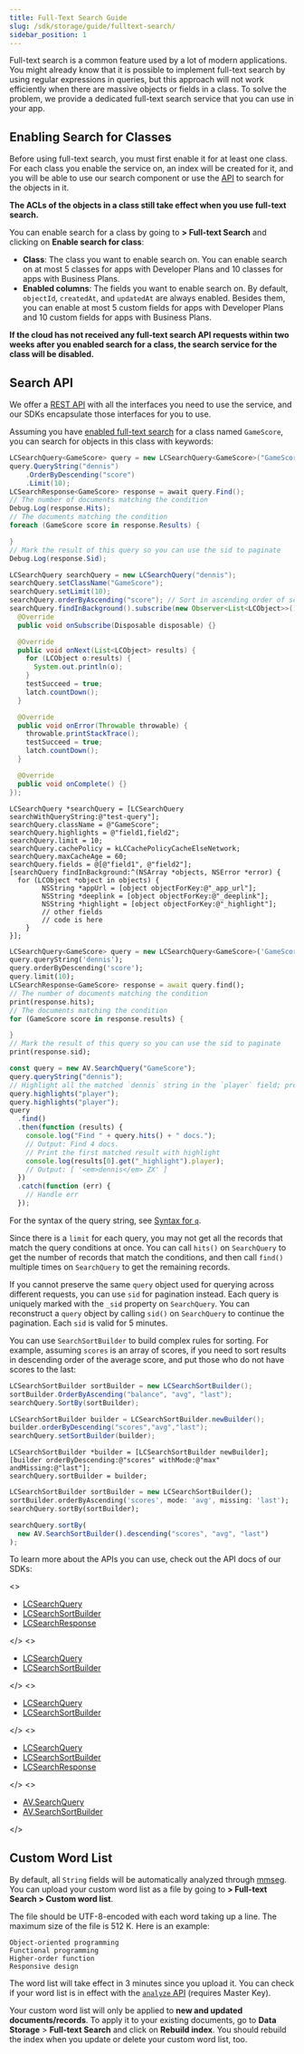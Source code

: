 ```yaml
---
title: Full-Text Search Guide
slug: /sdk/storage/guide/fulltext-search/
sidebar_position: 1
---
```



Full-text search is a common feature used by a lot of modern applications.
You might already know that it is possible to implement full-text search by using regular expressions in queries, but this approach will not work efficiently when there are massive objects or fields in a class. To solve the problem, we provide a dedicated full-text search service that you can use in your app.

## Enabling Search for Classes

Before using full-text search, you must first enable it for at least one class. For each class you enable the service on, an index will be created for it, and you will be able to use our search component or use the [API](#search-api) to search for the objects in it.

**The ACLs of the objects in a class still take effect when you use full-text search.**

You can enable search for a class by going to **<Path to="storage" /> > Full-text Search** and clicking on **Enable search for class**:

- **Class**: The class you want to enable search on. You can enable search on at most<Conditional brand="leancloud"> 5 classes for apps with Developer Plans and</Conditional> 10 classes<Conditional brand="leancloud"> for apps with Business Plans</Conditional>.
- **Enabled columns**: The fields you want to enable search on. By default, `objectId`, `createdAt`, and `updatedAt` are always enabled. Besides them, you can enable at most<Conditional brand="leancloud"> 5 custom fields for apps with Developer Plans and</Conditional> 10 custom fields<Conditional brand="leancloud"> for apps with Business Plans</Conditional>.

**If the cloud has not received any full-text search API requests within two weeks after you enabled search for a class, the search service for the class will be disabled.**

## Search API

We offer a [REST API](/v3/sdk/storage/guide/fulltext-search-rest/) with all the interfaces you need to use the service,
and our SDKs encapsulate those interfaces for you to use.

Assuming you have [enabled full-text search](#enabling-search-for-classes) for a class named `GameScore`, you can search for objects in this class with keywords:

<MultiLang kind="fulltext">

```cs
LCSearchQuery<GameScore> query = new LCSearchQuery<GameScore>("GameScore");
query.QueryString("dennis")
    .OrderByDescending("score")
    .Limit(10);
LCSearchResponse<GameScore> response = await query.Find();
// The number of documents matching the condition
Debug.Log(response.Hits);
// The documents matching the condition
foreach (GameScore score in response.Results) {

}
// Mark the result of this query so you can use the sid to paginate
Debug.Log(response.Sid);
```

```java
LCSearchQuery searchQuery = new LCSearchQuery("dennis");
searchQuery.setClassName("GameScore");
searchQuery.setLimit(10);
searchQuery.orderByAscending("score"); // Sort in ascending order of score
searchQuery.findInBackground().subscribe(new Observer<List<LCObject>>() {
  @Override
  public void onSubscribe(Disposable disposable) {}

  @Override
  public void onNext(List<LCObject> results) {
    for (LCObject o:results) {
      System.out.println(o);
    }
    testSucceed = true;
    latch.countDown();
  }

  @Override
  public void onError(Throwable throwable) {
    throwable.printStackTrace();
    testSucceed = true;
    latch.countDown();
  }

  @Override
  public void onComplete() {}
});
```

```objc
LCSearchQuery *searchQuery = [LCSearchQuery searchWithQueryString:@"test-query"];
searchQuery.className = @"GameScore";
searchQuery.highlights = @"field1,field2";
searchQuery.limit = 10;
searchQuery.cachePolicy = kLCCachePolicyCacheElseNetwork;
searchQuery.maxCacheAge = 60;
searchQuery.fields = @[@"field1", @"field2"];
[searchQuery findInBackground:^(NSArray *objects, NSError *error) {
  for (LCObject *object in objects) {
        NSString *appUrl = [object objectForKey:@"_app_url"];
        NSString *deeplink = [object objectForKey:@"_deeplink"];
        NSString *highlight = [object objectForKey:@"_highlight"];
        // other fields
        // code is here
    }
}];
```

```dart
LCSearchQuery<GameScore> query = new LCSearchQuery<GameScore>('GameScore');
query.queryString('dennis');
query.orderByDescending('score');
query.limit(10);
LCSearchResponse<GameScore> response = await query.find();
// The number of documents matching the condition
print(response.hits);
// The documents matching the condition
for (GameScore score in response.results) {

}
// Mark the result of this query so you can use the sid to paginate
print(response.sid);
```

```js
const query = new AV.SearchQuery("GameScore");
query.queryString("dennis");
// Highlight all the matched `dennis` string in the `player` field; provide an array to match multiple fields
query.highlights("player");
query.highlights("player");
query
  .find()
  .then(function (results) {
    console.log("Find " + query.hits() + " docs.");
    // Output: Find 4 docs.
    // Print the first matched result with highlight
    console.log(results[0].get("_highlight").player);
    // Output: [ '<em>dennis</em> ZX' ]
  })
  .catch(function (err) {
    // Handle err
  });
```

</MultiLang>

For the syntax of the query string, see [Syntax for `q`](/v3/sdk/storage/guide/fulltext-search-rest#syntax-for-q).

Since there is a `limit` for each query, you may not get all the records that match the query conditions at once.
You can call `hits()` on `SearchQuery` to get the number of records that match the conditions,
and then call `find()` multiple times on `SearchQuery` to get the remaining records.

If you cannot preserve the same `query` object used for querying across different requests, you can use `sid` for pagination instead. Each query is uniquely marked with the `_sid` property on `SearchQuery`.
You can reconstruct a `query` object by calling `sid()` on `SearchQuery` to continue the pagination.
Each `sid` is valid for 5 minutes.

You can use `SearchSortBuilder` to build complex rules for sorting. For example, assuming `scores` is an array of scores, if you need to sort results in descending order of the average score, and put those who do not have scores to the last:

<MultiLang kind="fulltext">

```cs
LCSearchSortBuilder sortBuilder = new LCSearchSortBuilder();
sortBuilder.OrderByAscending("balance", "avg", "last");
searchQuery.SortBy(sortBuilder);
```

```java
LCSearchSortBuilder builder = LCSearchSortBuilder.newBuilder();
builder.orderByDescending("scores","avg","last");
searchQuery.setSortBuilder(builder);
```

```objc
LCSearchSortBuilder *builder = [LCSearchSortBuilder newBuilder];
[builder orderByDescending:@"scores" withMode:@"max" andMissing:@"last"];
searchQuery.sortBuilder = builder;
```

```dart
LCSearchSortBuilder sortBuilder = new LCSearchSortBuilder();
sortBuilder.orderByAscending('scores', mode: 'avg', missing: 'last');
searchQuery.sortBy(sortBuilder);
```

```js
searchQuery.sortBy(
  new AV.SearchSortBuilder().descending("scores", "avg", "last")
);
```

</MultiLang>

To learn more about the APIs you can use, check out the API docs of our SDKs:

<MultiLang kind="fulltext">

<>

- [LCSearchQuery](https://leancloud.github.io/csharp-sdk/html/classLeanCloud_1_1Storage_1_1LCSearchQuery.html)
- [LCSearchSortBuilder](https://leancloud.github.io/csharp-sdk/html/classLeanCloud_1_1Storage_1_1LCSearchSortBuilder.html)
- [LCSearchResponse](https://leancloud.github.io/csharp-sdk/html/classLeanCloud_1_1Storage_1_1LCSearchResponse.html)

</>
<>

- [LCSearchQuery](https://leancloud.github.io/java-unified-sdk)
- [LCSearchSortBuilder](https://leancloud.github.io/java-unified-sdk)

</>
<>

- [LCSearchQuery](https://leancloud.github.io/objc-sdk/Classes/LCSearchQuery.html)
- [LCSearchSortBuilder](https://leancloud.github.io/objc-sdk/Classes/LCSearchSortBuilder.html)

</>
<>

- [LCSearchQuery](https://pub.dev/documentation/leancloud_storage/latest/leancloud_storage/LCSearchQuery-class.html)
- [LCSearchSortBuilder](https://pub.dev/documentation/leancloud_storage/latest/leancloud_storage/LCSearchSortBuilder-class.html)
- [LCSearchResponse](https://pub.dev/documentation/leancloud_storage/latest/leancloud_storage/LCSearchResponse-class.html)

</>
<>

- [AV.SearchQuery](https://leancloud.github.io/javascript-sdk/docs/AV.SearchQuery.html)
- [AV.SearchSortBuilder](https://leancloud.github.io/javascript-sdk/docs/AV.SearchSortBuilder.html)

</>

</MultiLang>

## Custom Word List

By default, all `String` fields will be automatically analyzed through [mmseg](https://github.com/medcl/elasticsearch-analysis-mmseg). You can upload your custom word list as a file by going to **<Path to="storage" /> > Full-text Search > Custom word list**.

The file should be UTF-8-encoded with each word taking up a line. The maximum size of the file is 512 K. Here is an example:

```
Object-oriented programming
Functional programming
Higher-order function
Responsive design
```

The word list will take effect in 3 minutes since you upload it. You can check if your word list is in effect with the [`analyze` API](/v3/sdk/storage/guide/fulltext-search-rest#analyzing-strings) (requires Master Key).

Your custom word list will only be applied to **new and updated documents/records**. To apply it to your existing documents, go to **Data Storage** > **Full-text Search** and click on **Rebuild index**.
You should rebuild the index when you update or delete your custom word list, too.
